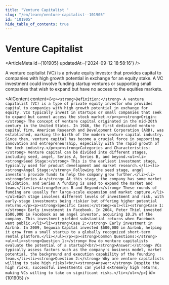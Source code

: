 ```yaml
---
title: "Venture Capitalist "
slug: "/en/learn/venture-capitalist--101905"
id: "101905"
hide_table_of_contents: true
---
```



# Venture Capitalist 

<ArticleMeta id={101905} updatedAt={'2024-09-12 18:58:16'} />
<div className='border-solid border-b border-t-0 my-4 border-[var(--ifm-color-gray-300)]' />

A venture capitalist (VC) is a private equity investor that provides capital to companies with high growth potential in exchange for an equity stake. A VC investment could involve funding startup ventures or supporting small companies that wish to expand but have no access to the equities markets.

<AIContent content={`<p><strong>Definition:</strong> A venture capitalist (VC) is a type of private equity investor who provides capital to companies with high growth potential in exchange for equity. VCs typically invest in startups or small companies that seek to expand but cannot access the stock market.</p><p><strong>Origin:</strong> The concept of venture capital originated in the mid-20th century in the United States. In 1946, the first dedicated venture capital firm, American Research and Development Corporation (ARD), was established, marking the birth of the modern venture capital industry. Since then, venture capital has become a crucial force in supporting innovation and entrepreneurship, especially with the rapid growth of the tech industry.</p><p><strong>Categories and Characteristics:</strong> Venture capital can be divided into different stages, including seed, angel, Series A, Series B, and beyond.<ul><li><strong>Seed Stage:</strong> This is the earliest investment stage, typically used for product development and market research.</li><li><strong>Angel Stage:</strong> Following the seed stage, angel investors provide funds to help the company grow further.</li><li><strong>Series A:</strong> At this stage, the company has some market validation, and Series A funding is used to expand the market and team.</li><li><strong>Series B and Beyond:</strong> These rounds of funding are usually for large-scale expansion and market capture.</li></ul>Each stage involves different levels of investment and risk, with early-stage investments being riskier but offering higher potential returns.</p><p><strong>Specific Cases:</strong><ul><li><strong>Case 1:</strong> Early investment in Facebook. In 2004, Peter Thiel invested $500,000 in Facebook as an angel investor, acquiring 10.2% of the company. This investment yielded substantial returns when Facebook went public.</li><li><strong>Case 2:</strong> Early investment in Airbnb. In 2009, Sequoia Capital invested $600,000 in Airbnb, helping it grow from a small startup to a globally recognized short-term rental platform.</li></ul></p><p><strong>Common Questions:</strong><ul><li><strong>Question 1:</strong> How do venture capitalists evaluate the potential of a startup?<br/><strong>Answer:</strong> VCs typically assess factors such as the company's business model, market potential, the background and execution capability of the founding team.</li><li><strong>Question 2:</strong> Why are venture capitalists willing to take high risks?<br/><strong>Answer:</strong> Despite the high risks, successful investments can yield extremely high returns, making VCs willing to take on significant risks.</li></ul></p>`} id={101905} />
